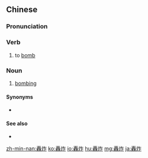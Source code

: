 {{also|轰炸}}
==Chinese==
{{zh-forms|s=轰炸}}

===Pronunciation===
{{zh-pron
|m=hōngzhà
|c=gwang1 zaa3
|mn=hong-chà
|cat=v,n
}}

===Verb===
{{zh-verb}}

# to [[bomb]]

===Noun===
{{zh-noun|mw=陣}}

# [[bombing]]

====Synonyms====
* {{zh-l|投彈}}

====See also====
* {{zh-l|炸彈}}

{{zh-cat|Advanced}}

[[zh-min-nan:轟炸]]
[[ko:轟炸]]
[[io:轟炸]]
[[hu:轟炸]]
[[mg:轟炸]]
[[ja:轟炸]]